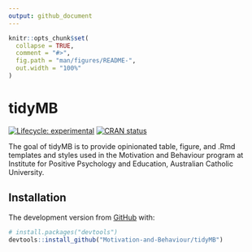 ```yaml
---
output: github_document
---
```


<!-- README.md is generated from README.Rmd. Please edit that file -->

```r
knitr::opts_chunk$set(
  collapse = TRUE,
  comment = "#>",
  fig.path = "man/figures/README-",
  out.width = "100%"
)
```

# tidyMB

<!-- badges: start -->
[![Lifecycle: experimental](https://img.shields.io/badge/lifecycle-experimental-orange.svg)](https://www.tidyverse.org/lifecycle/#experimental)
[![CRAN status](https://www.r-pkg.org/badges/version/tidyMB)](https://CRAN.R-project.org/package=tidyMB)
<!-- badges: end -->

The goal of tidyMB is to provide opinionated table, figure, and .Rmd templates and styles used in the Motivation and Behaviour program at Institute for Positive Psychology and Education, Australian Catholic University.

## Installation

The development version from [GitHub](https://github.com/) with:

``` r
# install.packages("devtools")
devtools::install_github("Motivation-and-Behaviour/tidyMB")
```





